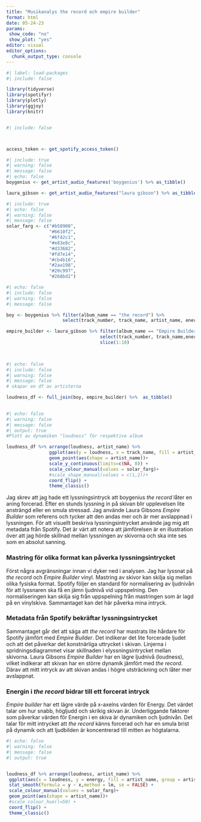 ```yaml
---
title: "Musikanalys the record och empire builder"
format: html
date: 05-24-23
params:
 show_code: "no"
 show_plot: "yes"
editor: visual
editor_options:
  chunk_output_type: console
---
```


```r
#| label: load-packages
#| include: false

library(tidyverse)
library(spotifyr)
library(plotly)
library(ggjoy)
library(knitr)



```

```r
#| include: false



access_token <- get_spotify_access_token()
```

```r
#| include: true
#| warning: false
#| message: false
#| echo: false
boygenius <- get_artist_audio_features('boygenius') %>% as_tibble()

laura_gibson <- get_artist_audio_features("laura gibson") %>% as_tibble()
```

```r
#| include: true
#| echo: false
#| warning: false
#| message: false
solar_farg <- c("#b58900", 
                "#6610f2",
                "#6f42c1",
                "#e83e8c",
                "#d33682",
                "#fd7e14",
                "#cb4b16",
                "#2aa198",
                "#20c997",
                "#268bd2")


```

```r
#| echo: false
#| include: false
#| warning: false
#| message: false

boy <- boygenius %>% filter(album_name == "the record") %>% 
                     select(track_number, track_name, artist_name, energy, contains("ty"), contains("ness"), valence) 

empire_builder <- laura_gibson %>% filter(album_name == "Empire Builder") %>% 
                                   select(track_number, track_name,energy, artist_name, contains("ty"), contains("ness"), valence) %>% 
                                   slice(1:10)

                                 
```

```r
#| echo: false
#| include: false
#| warning: false
#| message: false
# skapar en df av artisterna

loudness_df <- full_join(boy, empire_builder) %>%  as_tibble() 
 
```

```r
#| echo: false
#| warning: false
#| message: false
#| output: true
#Plott av dynamiken "loudness" för respektive album

loudness_df %>% arrange(loudness, artist_name) %>% 
                ggplot(aes(y = loudness, x = track_name, fill = artist_name, group = artist_name, colour = artist_name)) +
                geom_point(aes(shape = artist_name))+
                scale_y_continuous(limits=c(NA, 0)) +
                scale_colour_manual(values = solar_farg)+
                #scale_shape_manual(values = c(1,2))+
                coord_flip() +
                theme_classic()

```

Jag skrev att jag hade ett lyssningsintryck att boygenius *the record* låter en aning forcerad. Efter en stunds lyssning in på skivan blir upplevelsen lite ansträngd eller en smula stressad. Jag använde Laura Gibsons *Empire Builder* som referens och tycker att den andas mer och är mer avslappnad i lyssningen. För att visuellt beskriva lyssningsintrycket använde jag mig att metadata från Spotify. Det är värt att notera att jämförelsen är en illustration över att jag hörde skillnad mellan lyssningen av skivorna och ska inte ses som en absolut sanning.

### Mastring för olika format kan påverka lyssningsintrycket

Först några avgränsningar innan vi dyker ned i analysen. Jag har lyssnat på *the record* och *Empire Builder* vinyl. Mastring av skivor kan skilja sig mellan olika fysiska format. Spotify följer en standard för normalisering av ljudnivån för att lyssnaren ska få en jämn ljudnivå vid uppspelning. Den normaliseringen kan skilja sig från uppspelning från mastringen som är lagd på en vinylskiva. Sammantaget kan det här påverka mina intryck.

### Metadata från Spotify bekräftar lyssningsintrycket

Sammantaget går det att säga att *the record* har mastrats lite hårdare för Spotify jämfört med *Empire Builder*. Det indikerar det lite forcerade ljudet och att det påverkar det konstnärliga uttrycket i skivan. Linjerna i spridningsdiagrammet visar skillnaden i elyssningsintrycket mellan skivorna. Laura Gibsons *Empire Builder* har en lägre ljudnivå (loudness), vilket indikerar att skivan har en större dynamik jämfört med *the record*. Därav att mitt intryck av att skivan andas i högre utsträckning och låter mer avslappnat.

### Energin i *the record* bidrar till ett forcerat intryck

*Empire builder* har ett lägre värde på x-axelns värden för Energy. Det värdet talar om hur snabb, högljudd och skrikig skivan är. Underliggande faktorer som påverkar värden för Energin i en skiva är dynamiken och ljudnivån. Det talar för mitt intrycket att *the record* känns forcerad och har en smula brist på dynamik och att ljudbilden är koncentrerad till mitten av högtalarna.

```r
#| echo: false
#| warning: false
#| message: false
#| output: true


loudness_df %>% arrange(loudness, artist_name) %>% 
 ggplot(aes(x = loudness, y = energy, fill = artist_name, group = artist_name, colour = artist_name)) +
 stat_smooth(formula = y ~ x,method = lm, se = FALSE) +
 scale_colour_manual(values = solar_farg)+
 geom_point(aes(shape = artist_name))+
 #scale_colour_hue(l=50) +
 coord_flip() +
 theme_classic() 

```
